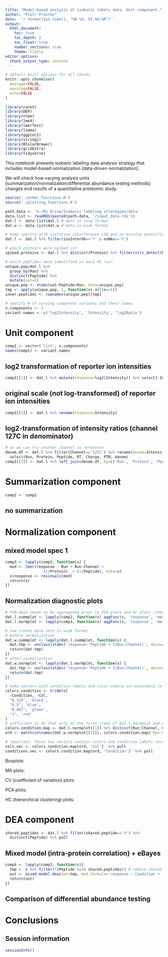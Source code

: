 ```yaml
---
title: "Model-based analysis of isobaric labels data. Unit component."
author: "Piotr Prostko"
date: '`r format(Sys.time(), "%B %d, %Y,%H:%M")`'
output: 
  html_document:
    toc: true
    toc_depth: 2
    toc_float: true
    number_sections: true
    theme: flatly
editor_options: 
  chunk_output_type: console
---
```


```r
# default knitr options for all chunks
knitr::opts_chunk$set(
  message=FALSE,
  warning=FALSE,
  echo=FALSE
)
```

```r
library(caret)
library(DEP)
library(nlme)
library(lme4)
library(lmerTest)
library(limma)
library(ggplot2)
library(stringi)
library(RColorBrewer)
library(gridExtra)
library(tidyverse)
```

This notebook presents isobaric labeling data analysis strategy that includes model-based normalization [data-driven normalization]. 

We will check how varying analysis units [summarization/normalization/differential abundance testing methods] changes end results of a quantitative proteomic study.

```r
source('./other_functions.R')
source('./plotting_functions.R')

path.data <- 'G:/My Drive/Isobaric labeling strategies/data'
data.list <- readRDS(paste0(path.data, '/input_data.rds'))
dat.l <- data.list$dat.l # data in long format
dat.w <- data.list$dat.w # data in wide format

# keep spectra with isolation interference <30 and no missing quantification channels
dat.l <- dat.l %>% filter(isoInterOk=='Y' & noNAs=='Y')

# which proteins were spiked in?
spiked.proteins <- dat.l %>% distinct(Protein) %>% filter(stri_detect(Protein, fixed='ups')) %>% pull

# which peptides were identified in each MS run?
unique.pep=dat.l %>% 
  group_by(Run) %>%
  distinct(Peptide) %>% 
  mutate(val=1)
unique.pep <- xtabs(val~Peptide+Run, data=unique.pep)
tmp <- apply(unique.pep, 1, function(x) all(x==1))
inner.peptides <- rownames(unique.pep)[tmp]
```

```r
# specify # of varying component variants and their names
n.components <- 3
variant.names <- c('log2Intensity', 'Intensity', 'log2Ratio')
```

# Unit component

```r
comp1 <- vector('list', n.components)
names(comp1) <- variant.names
```

## log2 transformation of reporter ion intensities

```r
comp1[[1]] <- dat.l %>% mutate(response=log2(Intensity)) %>% select(-Intensity)
```

## original scale (not log-transformed) of reporter ion intensities
```r
comp1[[2]] <- dat.l %>% rename(response=Intensity)
```

## log2-transformation of intensity ratios (channel 127C in denominator)

```r
# or we can try another channel as reference
denom.df <- dat.l %>% filter(Channel=='127C') %>% rename(denom=Intensity) %>%
  select(Run, Protein, Peptide, RT, Charge, PTM, denom)
comp1[[3]] <- dat.l %>% left_join(denom.df, by=c('Run', 'Protein', 'Peptide', 'RT', 'Charge', 'PTM')) %>% mutate(response=Intensity/denom) %>% select(-c(Intensity))
```

# Summarization component

```r
comp2 <- comp1
```

## no summarization

<!-- ## PSM to peptide summarization -->

# Normalization component

## mixed model spec 1

```r
comp3 <- lapply(comp2, function(x) {
  mod <- lmer(response ~ Run + Run:Channel +
                 (1|Protein)  + (1|Peptide), data=x)
  x$response <- residuals(mod)
  return(x)
})
```

<!-- ## mixed model spec 2 -->

<!-- ## mixed model spec 3 -->

## Normalization diagnostic plots

```r
# PSM data needs to be aggregated prior to PCA plots and HC plots (they require features in the intersection of all MS runs - this is not possible for PSM data). In order to be consisent, other normalization plots will be based on the aggregated data
dat.l.summplot <- lapply(comp2, function(x) aggFunc(x, 'response', 'mean')) # before normalization
dat.l.normplot <- lapply(comp3, function(x) aggFunc(x, 'response', 'mean')) # after normalization

# now create data sets in wide format
# before normalization
dat.w.summplot <- lapply(dat.l.summplot, function(x) {
  dat.tmp <- unclass(xtabs('response~ Peptide + I(Run:Channel)', data=x, drop.unused.levels = TRUE))
  return(dat.tmp)
})
# after normalization
dat.w.normplot <- lapply(dat.l.normplot, function(x) {
  dat.tmp <- unclass(xtabs('response~ Peptide + I(Run:Channel)', data=x, drop.unused.levels = TRUE))
  return(dat.tmp)
})

# make vectors with condition labels and color coding corresponding to samples in wide format data
colors.condition <- tribble(
  ~Condition, ~Col,
  "0.125", 'black',
  "0.5", 'blue',
  "0.667", 'green',
  "1", 'red'
)
# sufficient to do that only on the first items of dat.l.normplot and dat.w.normplot lists
colors.condition.map <- dat.l.normplot[[1]] %>% distinct(Run:Channel, Condition) %>% left_join(colors.condition, by='Condition')
ord <- match(colnames(dat.w.normplot[[1]]), colors.condition.map$`Run:Channel`)

# important: these two vectors contain colors and condition labels corresponding to data in wide format
cols.vec <- colors.condition.map[ord, 'Col']  %>% pull
conditions.vec <- colors.condition.map[ord, 'Condition']  %>% pull
```

Boxplots:

MA plots:

CV (coefficient of variation) plots:

PCA plots:

HC (hierarchical clustering) plots:

# DEA component

```r
shared.peptides <- dat.l %>% filter(shared.peptide=='Y') %>% 
  distinct(Peptide) %>% pull
```

## Mixed model (intra-protein correlation) + eBayes

```r
comp4 <- lapply(comp3, function(x){
  tmp <- x %>% filter(!(Peptide %in% shared.peptides)) # remove shared peptides before DEA
  out <- mixed.model.dea(dat=tmp, mod.formula='response ~ Condition + (1|Run:Channel)', conditions=c('1', '0.125'))
  return(out)
})

```

<!-- ## DEqMS -->

## Comparison of differential abundance testing

# Conclusions

## Session information
```r
sessionInfo()
```








